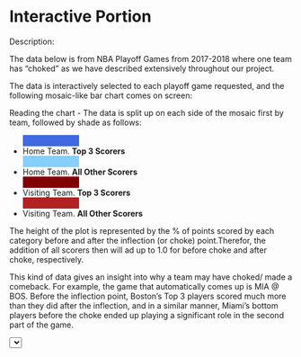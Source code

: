 # Interactive Portion

Description:

The data below is from NBA Playoff Games from 2017-2018 where one team has "choked" as we have described extensively throughout our project.

The data is interactively selected to each playoff game requested, and the following mosaic-like bar chart comes on screen:

Reading the chart - The data is split up on each side of the mosaic first by team, followed by shade as follows:

 - <div style="width:100px;height:20px;background-color:royalblue"></div>Home Team. **Top 3 Scorers**
 - <div style="width:100px;height:20px;background-color:lightskyblue"></div>Home Team. **All Other Scorers**
 - <div style="width:100px;height:20px;background-color:maroon"></div>Visiting Team. **Top 3 Scorers**
 - <div style="width:100px;height:20px;background-color:firebrick"></div>Visiting Team. **All Other Scorers**

The height of the plot is represented by the % of points scored by each category before and after the inflection (or choke) point.Therefor, the addition of all scorers then will ad up to 1.0 for before choke and after choke, respectively.

This kind of data gives an insight into why a team may have choked/ made a comeback. For example, the game that automatically comes up is MIA @ BOS. Before the inflection point, Boston's Top 3 players scored much more than they did after the inflection, and in a similar manner, Miami's bottom players before the choke ended up playing a significant role in the second part of the game.

<html lang="en">

  <head>
    <meta charset="utf-8">
    <title><Stacked Bar Chart></title>
    <script src="https://d3js.org/d3.v7.js"></script>
  </head>

  <body>
    <select id="selectButton"></select>
    <script>

  // width and height
  var w = 500;
  var h = 400;
  var margin = {top: 25, right: 0, bottom: 25, left: 25}
  var innerWidth = w - margin.left - margin.right;
  var innerHeright = h - margin.top - margin.bottom;
  var games = ['MIA @ BOS', 'MIA @ BOS 2', 'BOS @ TOR',
     'LAC @ DAL', 'LAC @ DEN', 'DEN @ LAC', 'HOU @ OKC',
     'MIL @ MIA', 'ATL @ PHI', 'PHI @ ATL', 'DEN @ POR',
     'UTA @ LAC', 'MIL @ BKN', 'IND @ BOS', 'POR @ DEN',
     'SAS @ DEN', 'GSW @ POR', 'GSW @ POR 2', 'POR @ GSW',
     'LAC @ GSW', 'MIL @ TOR', 'TOR @ MIL', 'OKC @ POR',
     'PHI @ BOS', 'CLE @ TOR', 'CLE @ IND', 'GSW @ HOU',
     'HOU @ GSW', 'PHI @ MIA', 'UTA @ OKC']

  // original data
  var dataset = {
    "MIA @ BOS": [
        {
            "game_pct": 0.47677,
            "season": "2019-20",
            "home_top3_pct": 0.32039,
            "home_bottom_pct": 0.26214,
            "away_top3_pct": 0.29126,
            "away_bottom_pct": 0.12621
        },
        {
            "game_pct": 0.52323,
            "season": "2019-20",
            "home_top3_pct": 0.24038,
            "home_bottom_pct": 0.15385,
            "away_top3_pct": 0.23077,
            "away_bottom_pct": 0.375
        }
    ],
    "MIA @ BOS 2": [
        {
            "game_pct": 0.68374,
            "season": "2019-20",
            "home_top3_pct": 0.37013,
            "home_bottom_pct": 0.16883,
            "away_top3_pct": 0.29221,
            "away_bottom_pct": 0.16883
        },
        {
            "game_pct": 0.31626,
            "season": "2019-20",
            "home_top3_pct": 0.24,
            "home_bottom_pct": 0.14667,
            "away_top3_pct": 0.34667,
            "away_bottom_pct": 0.26667
        }
    ],
    "BOS @ TOR": [
        {
            "game_pct": 0.69024,
            "season": "2019-20",
            "home_top3_pct": 0.33803,
            "home_bottom_pct": 0.21127,
            "away_top3_pct": 0.3662,
            "away_bottom_pct": 0.08451
        },
        {
            "game_pct": 0.30976,
            "season": "2019-20",
            "home_top3_pct": 0.14035,
            "home_bottom_pct": 0.22807,
            "away_top3_pct": 0.15789,
            "away_bottom_pct": 0.47368
        }
    ],
    "LAC @ DAL": [
        {
            "game_pct": 0.32305,
            "season": "2019-20",
            "home_top3_pct": 0.18391,
            "home_bottom_pct": 0.1954,
            "away_top3_pct": 0.35632,
            "away_bottom_pct": 0.26437
        },
        {
            "game_pct": 0.67695,
            "season": "2019-20",
            "home_top3_pct": 0.34254,
            "home_bottom_pct": 0.22099,
            "away_top3_pct": 0.18785,
            "away_bottom_pct": 0.24862
        }
    ],
    "LAC @ DEN": [
        {
            "game_pct": 0.53365,
            "season": "2019-20",
            "home_top3_pct": 0.2906,
            "home_bottom_pct": 0.12821,
            "away_top3_pct": 0.38462,
            "away_bottom_pct": 0.19658
        },
        {
            "game_pct": 0.46635,
            "season": "2019-20",
            "home_top3_pct": 0.36957,
            "home_bottom_pct": 0.30435,
            "away_top3_pct": 0.26087,
            "away_bottom_pct": 0.06522
        }
    ],
    "DEN @ LAC": [
        {
            "game_pct": 0.68204,
            "season": "2019-20",
            "home_top3_pct": 0.36054,
            "home_bottom_pct": 0.18367,
            "away_top3_pct": 0.26531,
            "away_bottom_pct": 0.19048
        },
        {
            "game_pct": 0.31796,
            "season": "2019-20",
            "home_top3_pct": 0.30435,
            "home_bottom_pct": 0.05797,
            "away_top3_pct": 0.37681,
            "away_bottom_pct": 0.26087
        }
    ],
    "HOU @ OKC": [
        {
            "game_pct": 0.58216,
            "season": "2019-20",
            "home_top3_pct": 0.26087,
            "home_bottom_pct": 0.19255,
            "away_top3_pct": 0.37888,
            "away_bottom_pct": 0.1677
        },
        {
            "game_pct": 0.41784,
            "season": "2019-20",
            "home_top3_pct": 0.45714,
            "home_bottom_pct": 0.17143,
            "away_top3_pct": 0.21429,
            "away_bottom_pct": 0.15714
        }
    ],
    "MIL @ MIA": [
        {
            "game_pct": 0.71558,
            "season": "2019-20",
            "home_top3_pct": 0.22152,
            "home_bottom_pct": 0.24051,
            "away_top3_pct": 0.36076,
            "away_bottom_pct": 0.17722
        },
        {
            "game_pct": 0.28442,
            "season": "2019-20",
            "home_top3_pct": 0.47368,
            "home_bottom_pct": 0.26316,
            "away_top3_pct": 0.07018,
            "away_bottom_pct": 0.19298
        }
    ],
    "ATL @ PHI": [
        {
            "game_pct": 0.66887,
            "season": "2020-21",
            "home_top3_pct": 0.43165,
            "home_bottom_pct": 0.15108,
            "away_top3_pct": 0.33094,
            "away_bottom_pct": 0.08633
        },
        {
            "game_pct": 0.33113,
            "season": "2020-21",
            "home_top3_pct": 0.27632,
            "home_bottom_pct": 0.05263,
            "away_top3_pct": 0.36842,
            "away_bottom_pct": 0.30263
        }
    ],
    "PHI @ ATL": [
        {
            "game_pct": 0.50457,
            "season": "2020-21",
            "home_top3_pct": 0.2549,
            "home_bottom_pct": 0.15686,
            "away_top3_pct": 0.37255,
            "away_bottom_pct": 0.21569
        },
        {
            "game_pct": 0.49543,
            "season": "2020-21",
            "home_top3_pct": 0.32673,
            "home_bottom_pct": 0.27723,
            "away_top3_pct": 0.15842,
            "away_bottom_pct": 0.23762
        }
    ],
    "DEN @ POR": [
        {
            "game_pct": 0.65133,
            "season": "2020-21",
            "home_top3_pct": 0.31977,
            "home_bottom_pct": 0.22093,
            "away_top3_pct": 0.32558,
            "away_bottom_pct": 0.13372
        },
        {
            "game_pct": 0.34867,
            "season": "2020-21",
            "home_top3_pct": 0.15942,
            "home_bottom_pct": 0.15942,
            "away_top3_pct": 0.23188,
            "away_bottom_pct": 0.44928
        }
    ],
    "UTA @ LAC": [
        {
            "game_pct": 0.51151,
            "season": "2020-21",
            "home_top3_pct": 0.28,
            "home_bottom_pct": 0.12,
            "away_top3_pct": 0.44,
            "away_bottom_pct": 0.16
        },
        {
            "game_pct": 0.48849,
            "season": "2020-21",
            "home_top3_pct": 0.312,
            "home_bottom_pct": 0.336,
            "away_top3_pct": 0.208,
            "away_bottom_pct": 0.144
        }
    ],
    "MIL @ BKN": [
        {
            "game_pct": 0.599,
            "season": "2020-21",
            "home_top3_pct": 0.38931,
            "home_bottom_pct": 0.0458,
            "away_top3_pct": 0.38168,
            "away_bottom_pct": 0.18321
        },
        {
            "game_pct": 0.401,
            "season": "2020-21",
            "home_top3_pct": 0.46154,
            "home_bottom_pct": 0.16484,
            "away_top3_pct": 0.30769,
            "away_bottom_pct": 0.06593
        }
    ],
    "IND @ BOS": [
        {
            "game_pct": 0.75328,
            "season": "2018-19",
            "home_top3_pct": 0.33553,
            "home_bottom_pct": 0.125,
            "away_top3_pct": 0.29605,
            "away_bottom_pct": 0.24342
        },
        {
            "game_pct": 0.24672,
            "season": "2018-19",
            "home_top3_pct": 0.65789,
            "home_bottom_pct": 0.10526,
            "away_top3_pct": 0.15789,
            "away_bottom_pct": 0.07895
        }
    ],
    "POR @ DEN": [
        {
            "game_pct": 0.35054,
            "season": "2018-19",
            "home_top3_pct": 0.37288,
            "home_bottom_pct": 0.25424,
            "away_top3_pct": 0.30508,
            "away_bottom_pct": 0.0678
        },
        {
            "game_pct": 0.64946,
            "season": "2018-19",
            "home_top3_pct": 0.23358,
            "home_bottom_pct": 0.19708,
            "away_top3_pct": 0.24818,
            "away_bottom_pct": 0.32117
        }
    ],
    "SAS @ DEN": [
        {
            "game_pct": 0.70561,
            "season": "2018-19",
            "home_top3_pct": 0.33582,
            "home_bottom_pct": 0.10448,
            "away_top3_pct": 0.41791,
            "away_bottom_pct": 0.14179
        },
        {
            "game_pct": 0.29439,
            "season": "2018-19",
            "home_top3_pct": 0.22353,
            "home_bottom_pct": 0.42353,
            "away_top3_pct": 0.18824,
            "away_bottom_pct": 0.16471
        }
    ],
    "GSW @ POR": [
        {
            "game_pct": 0.61872,
            "season": "2018-19",
            "home_top3_pct": 0.40936,
            "home_bottom_pct": 0.1345,
            "away_top3_pct": 0.1462,
            "away_bottom_pct": 0.30994
        },
        {
            "game_pct": 0.38128,
            "season": "2018-19",
            "home_top3_pct": 0.21538,
            "home_bottom_pct": 0.15385,
            "away_top3_pct": 0.07692,
            "away_bottom_pct": 0.55385
        }
    ],
    "GSW @ POR 2": [
        {
            "game_pct": 0.50801,
            "season": "2018-19",
            "home_top3_pct": 0.31313,
            "home_bottom_pct": 0.26263,
            "away_top3_pct": 0.20202,
            "away_bottom_pct": 0.22222
        },
        {
            "game_pct": 0.49199,
            "season": "2018-19",
            "home_top3_pct": 0.24545,
            "home_bottom_pct": 0.13636,
            "away_top3_pct": 0.21818,
            "away_bottom_pct": 0.4
        }
    ],
    "POR @ GSW": [
        {
            "game_pct": 0.57547,
            "season": "2018-19",
            "home_top3_pct": 0.31967,
            "home_bottom_pct": 0.11475,
            "away_top3_pct": 0.31148,
            "away_bottom_pct": 0.2541
        },
        {
            "game_pct": 0.42453,
            "season": "2018-19",
            "home_top3_pct": 0.36893,
            "home_bottom_pct": 0.2233,
            "away_top3_pct": 0.18447,
            "away_bottom_pct": 0.2233
        }
    ],
    "LAC @ GSW": [
        {
            "game_pct": 0.54262,
            "season": "2018-19",
            "home_top3_pct": 0.33117,
            "home_bottom_pct": 0.25974,
            "away_top3_pct": 0.22078,
            "away_bottom_pct": 0.18831
        },
        {
            "game_pct": 0.45738,
            "season": "2018-19",
            "home_top3_pct": 0.125,
            "home_bottom_pct": 0.23214,
            "away_top3_pct": 0.32143,
            "away_bottom_pct": 0.32143
        }
    ],
    "MIL @ TOR": [
        {
            "game_pct": 0.67561,
            "season": "2018-19",
            "home_top3_pct": 0.29851,
            "home_bottom_pct": 0.14925,
            "away_top3_pct": 0.3209,
            "away_bottom_pct": 0.23134
        },
        {
            "game_pct": 0.32439,
            "season": "2018-19",
            "home_top3_pct": 0.36667,
            "home_bottom_pct": 0.3,
            "away_top3_pct": 0.08333,
            "away_bottom_pct": 0.25
        }
    ],
    "TOR @ MIL": [
        {
            "game_pct": 0.59722,
            "season": "2018-19",
            "home_top3_pct": 0.42105,
            "home_bottom_pct": 0.13158,
            "away_top3_pct": 0.30702,
            "away_bottom_pct": 0.14035
        },
        {
            "game_pct": 0.40278,
            "season": "2018-19",
            "home_top3_pct": 0.15556,
            "home_bottom_pct": 0.24444,
            "away_top3_pct": 0.34444,
            "away_bottom_pct": 0.25556
        }
    ],
    "OKC @ POR": [
        {
            "game_pct": 0.87032,
            "season": "2018-19",
            "home_top3_pct": 0.31156,
            "home_bottom_pct": 0.15075,
            "away_top3_pct": 0.37186,
            "away_bottom_pct": 0.16583
        },
        {
            "game_pct": 0.12968,
            "season": "2018-19",
            "home_top3_pct": 0.52941,
            "home_bottom_pct": 0.23529,
            "away_top3_pct": 0.23529,
            "away_bottom_pct": 0.0
        }
    ],
    "PHI @ BOS": [
        {
            "game_pct": 0.42482,
            "season": "2017-18",
            "home_top3_pct": 0.24691,
            "home_bottom_pct": 0.12346,
            "away_top3_pct": 0.39506,
            "away_bottom_pct": 0.23457
        },
        {
            "game_pct": 0.57518,
            "season": "2017-18",
            "home_top3_pct": 0.25385,
            "home_bottom_pct": 0.34615,
            "away_top3_pct": 0.25385,
            "away_bottom_pct": 0.14615
        }
    ],
    "CLE @ TOR": [
        {
            "game_pct": 0.54737,
            "season": "2017-18",
            "home_top3_pct": 0.31034,
            "home_bottom_pct": 0.22759,
            "away_top3_pct": 0.30345,
            "away_bottom_pct": 0.15862
        },
        {
            "game_pct": 0.45263,
            "season": "2017-18",
            "home_top3_pct": 0.2,
            "home_bottom_pct": 0.225,
            "away_top3_pct": 0.225,
            "away_bottom_pct": 0.35
        }
    ],
    "CLE @ IND": [
        {
            "game_pct": 0.48485,
            "season": "2017-18",
            "home_top3_pct": 0.24742,
            "home_bottom_pct": 0.16495,
            "away_top3_pct": 0.41237,
            "away_bottom_pct": 0.17526
        },
        {
            "game_pct": 0.51515,
            "season": "2017-18",
            "home_top3_pct": 0.37647,
            "home_bottom_pct": 0.23529,
            "away_top3_pct": 0.23529,
            "away_bottom_pct": 0.15294
        }
    ],
    "GSW @ HOU": [
        {
            "game_pct": 0.4675,
            "season": "2017-18",
            "home_top3_pct": 0.46914,
            "home_bottom_pct": 0.12346,
            "away_top3_pct": 0.2963,
            "away_bottom_pct": 0.11111
        },
        {
            "game_pct": 0.5325,
            "season": "2017-18",
            "home_top3_pct": 0.33036,
            "home_bottom_pct": 0.0625,
            "away_top3_pct": 0.29464,
            "away_bottom_pct": 0.3125
        }
    ],
    "HOU @ GSW": [
        {
            "game_pct": 0.77536,
            "season": "2017-18",
            "home_top3_pct": 0.36842,
            "home_bottom_pct": 0.17105,
            "away_top3_pct": 0.36842,
            "away_bottom_pct": 0.09211
        },
        {
            "game_pct": 0.22464,
            "season": "2017-18",
            "home_top3_pct": 0.25714,
            "home_bottom_pct": 0.02857,
            "away_top3_pct": 0.42857,
            "away_bottom_pct": 0.28571
        }
    ],
    "PHI @ MIA": [
        {
            "game_pct": 0.62146,
            "season": "2017-18",
            "home_top3_pct": 0.3,
            "home_bottom_pct": 0.24286,
            "away_top3_pct": 0.23571,
            "away_bottom_pct": 0.22143
        },
        {
            "game_pct": 0.37854,
            "season": "2017-18",
            "home_top3_pct": 0.23529,
            "home_bottom_pct": 0.14706,
            "away_top3_pct": 0.23529,
            "away_bottom_pct": 0.38235
        }
    ],
    "UTA @ OKC": [
        {
            "game_pct": 0.62676,
            "season": "2017-18",
            "home_top3_pct": 0.2735,
            "home_bottom_pct": 0.11966,
            "away_top3_pct": 0.42735,
            "away_bottom_pct": 0.17949
        },
        {
            "game_pct": 0.37324,
            "season": "2017-18",
            "home_top3_pct": 0.60674,
            "home_bottom_pct": 0.07865,
            "away_top3_pct": 0.17978,
            "away_bottom_pct": 0.13483
        }
    ]
};

  // set up stack method
  var stack = d3.stack()
    .keys([ "home_top3_pct", "home_bottom_pct", "away_top3_pct", "away_bottom_pct" ]);

  // data, stacked
  var series = stack(dataset["MIA @ BOS"]);

  // set up scales
  var xScale = d3.scaleBand()
    .domain(d3.range(dataset["MIA @ BOS"].length))
    .range([0, innerWidth])
    .paddingInner(0.02);

  var yScale = d3.scaleLinear()
    .domain([0,	1])
    .range([350, 0]);
  
  var xAxis = d3.axisBottom()
    .scale(xScale)
    .tickFormat(function (d){ return ["Before", "After"][d]});
  
  var yAxis = d3.axisLeft()
    .scale(yScale);

  d3.select("#selectButton")
    .selectAll("myOptions")
    .data(games)
  .enter()
    .append("option")
    .text(function (d) {return d;})
    .attr("value", function (d) {return d;})

  // create consatnt selection of bar chart colors
  var colors = d3.scaleOrdinal(['royalblue', 'lightskyblue', 'maroon', 'firebrick']);

  // create SVG 
  var svg = d3.select("body")
    .append("svg")
    .attr("width", w)
    .attr("height", h)
    .attr("margin", "0 auto");

  // add a group for each row of data
  var groups = svg.selectAll("g")
    .data(series)
    .enter()
    .append("g")
    .attr("transform", `translate (${margin.left}, ${margin.top})`)
    .attr("id", "category")
    .style("fill", (d, i) => colors(i));

  // add a rect for each data value
  var rects = groups.selectAll("rect")
    .data(d => d)
    .enter()
    .append("rect")
    .attr("x", (d, i) => xScale(i))
    .attr("y", d => yScale(d[1]))
    .attr("height", d => (yScale(d[0]) - yScale(d[1])))
    .attr("width", (d, i) => xScale.bandwidth());
  
  // add axes
  svg.append("g")
    .attr("class", "xAxis")
    .attr("transform", `translate (${margin.left}, ${h - margin.bottom})`)
    .call(xAxis);
  
  svg.append("g")
    .attr("class", "yAxis")
    .attr("transform", `translate (${margin.left}, ${margin.top})`)
    .call(yAxis);

 // need to add an update function here on select change
  function update(selectedGame) {
      var datasetGame = dataset[selectedGame];
     
      var stack = d3.stack()
       .keys([ "home_top3_pct", "home_bottom_pct", "away_top3_pct", "away_bottom_pct" ]);
      
      var gameSeries = stack(datasetGame);



      d3.select("body")
      .selectAll("#category")
      .remove();

      var groups = d3.select("svg")
        .selectAll("#category")
        .data(gameSeries)
        .enter()
        .append("g")
        .attr("transform", `translate (${margin.left}, ${margin.top})`)
        .attr("id", "category")
        .style("fill", (d, i) => colors(i));

    
      var rects = groups.selectAll("rect")
        .data(d => d)
        .enter()
        .append("rect")
        .attr("x", 250)
        .attr("y", 200)
        .attr("height", 100)
        .attr("width", 10)
        .transition()
        .duration(2000)
        .attr("x", (d, i) => xScale(i))
        .attr("y", d => yScale(d[1]))
        .attr("height", d => (yScale(d[0]) - yScale(d[1])))
        .attr("width", (d, i) => xScale.bandwidth());
  
    }
    //  d => (yScale(d[2]) - yScale(d[3]))
    d3.select("#selectButton").on("change", function(d) {
        var selectedGame = d3.select(this).property("value")
        console.log(selectedGame)
        update(selectedGame)
    })
    </script>
  </body>
</html>